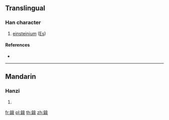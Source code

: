{{character info/new}}
{{also|锿}}
==Translingual==

===Han character===
{{Han char|rn=167|rad=金|as=09|sn=17|four=|canj=CYRV,XXCYR}}

# [[einsteinium]] ([[Es]])

====References====
* {{Han ref|kx=1316.111|dkj=49819|hdz=64235.040|uh=9384|ud=37764}}

----

==Mandarin==

===Hanzi===
{{cmn-hanzi|sim=锿|pin=[[āi]] ([[ai1]])|wg=ai<sup>1</sup>}}

# {{defn|lang=cmn|sort=金09}}

[[fr:鎄]]
[[pl:鎄]]
[[th:鎄]]
[[zh:鎄]]